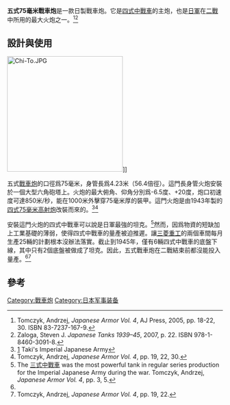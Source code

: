 '''五式75毫米戰車炮'''是一款日製戰車炮。它是[[四式中戰車|四式中戰車]]的主炮，也是[[皇軍|日軍]]在[[二戰|二戰]]中所用的最大火炮之一。<ref>Tomczyk, Andrzej, ''Japanese Armor Vol. 4'', AJ Press, 2005, pp. 18-22, 30. ISBN 83-7237-167-9.</ref><ref name="Zaloga, Japanese Tanks 1939–45">Zaloga, Steven J. ''Japanese Tanks 1939–45'', 2007, p. 22. ISBN 978-1-8460-3091-8.</ref>

== 設計與使用 ==
[[Image:Chi-To.JPG|270px]]]]

五式[[戰車炮|戰車炮]]的口徑爲75毫米，身管長爲4.23米（56.4倍徑）。這門長身管火炮安裝於一個大型六角砲塔上。火炮的最大俯角、仰角分別爲-6.5度、+20度，炮口初速度可達850米/秒，能在1000米外擊穿75毫米厚的裝甲。這門火炮是由1943年製的[[四式75毫米高射炮|四式75毫米高射炮]]改裝而來的。<ref>[http://www3.plala.or.jp/takihome/tankguns.htm] {{WebCite|url=https://www.webcitation.org/6DY1ALzYf?url=http://www3.plala.or.jp/takihome/tankguns.htm |date=20130109175140 |dateformat=iso }} Taki's Imperial Japanese Army</ref><ref>Tomczyk, Andrzej, ''Japanese Armor Vol. 4'', pp. 19, 22, 30.</ref>

安裝這門火炮的四式中戰車可以說是日軍最強的坦克。<ref>The [[三式中戰車|三式中戰車]] was the most powerful tank in regular series production for the Imperial Japanese Army during the war. Tomczyk, Andrzej, ''Japanese Armor Vol. 4'', pp. 3, 5.</ref>然而，因爲物資的短缺加上工業基礎的薄弱，使得四式中戰車的量產被迫推遲。讓[[三菱重工|三菱重工]]的兩個車間每月生產25輛的計劃根本沒辦法落實。截止到1945年，僅有6輛四式中戰車的底盤下線，其中只有2個底盤被做成了坦克。因此，五式戰車炮在二戰結束前都沒能投入量產。<ref name="Zaloga, Japanese Tanks 1939–45"/><ref>Tomczyk, Andrzej, ''Japanese Armor Vol. 4'', pp. 19, 22.</ref>

== 參考 ==
{{Reflist}}

{{DEFAULTSORT:Type 5 75 mm Tank Gun}}

[[Category:戰車炮|Category:戰車炮]]
[[Category:日本军事装备|Category:日本军事装备]]